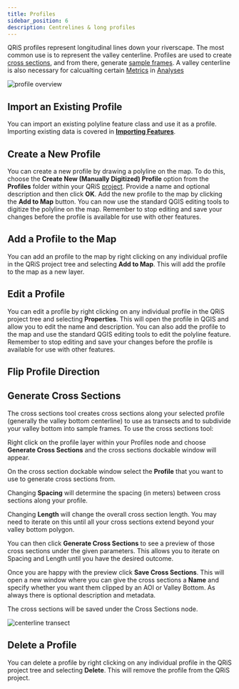 ```yaml
---
title: Profiles
sidebar_position: 6
description: Centrelines & long profiles
---
```


QRiS profiles represent longitudinal lines down your riverscape. The most common use is to represent the valley centerline. Profiles are used to create [cross sections](/software-help/inputs/cross-sections), and from there, generate [sample frames](/software-help/inputs/sample-frames). A valley centerline is also necessary for calcualting certain [Metrics](/software-help/metrics/) in [Analyses](/software-help/analyses/)

![profile overview](/images/software-help/profile-overview.png)

## Import an Existing Profile

You can import an existing polyline feature class and use it as a profile. Importing existing data is covered in **[Importing Features](/software-help/importing-features/)**.

## Create a New Profile

You can create a new profile by drawing a polyline on the map. To do this, choose the **Create New (Manually Digitized) Profile** option from the **Profiles** folder within your QRiS [project](/software-help/projects). Provide a name and optional description and then click **OK**. Add the new profile to the map by clicking the **Add to Map** button. You can now use the standard QGIS editing tools to digitize the polyline on the map. Remember to stop editing and save your changes before the profile is available for use with other features.

## Add a Profile to the Map

You can add an profile to the map by right clicking on any individual profile in the QRiS project tree and selecting **Add to Map**. This will add the profile to the map as a new layer. 

## Edit a Profile

You can edit a profile by right clicking on any individual profile in the QRiS project tree and selecting **Properties**. This will open the profile in QGIS and allow you to edit the name and description. You can also add the profile to the map and use the standard QGIS editing tools to edit the polyline feature. Remember to stop editing and save your changes before the profile is available for use with other features.

## Flip Profile Direction

## Generate Cross Sections

The cross sections tool creates cross sections along your selected profile (generally the valley bottom centerline) to use as transects and to subdivide your valley bottom into sample frames. To use the cross sections tool:

Right click on the profile layer within your Profiles node and choose **Generate Cross Sections** and the cross sections dockable window will appear.

On the cross section dockable window select the **Profile** that you want to use to generate cross sections from.

Changing **Spacing** will determine the spacing (in meters) between cross sections along your profile.

Changing **Length** will change the overall cross section length. You may need to iterate on this until all your cross sections extend beyond your valley bottom polygon. 

You can then click **Generate Cross Sections** to see a preview of those cross sections under the given parameters. This allows you to iterate on Spacing and Length until you have the desired outcome.

Once you are happy with the preview click **Save Cross Sections**. This will open a new window where you can give the cross sections a **Name** and specify whether you want them clipped by an AOI or Valley Bottom. As always there is optional description and metadata. 

The cross sections will be saved under the Cross Sections node. 

![centerline transect](/images/software-help/cross-sections.gif)
 
## Delete a Profile

You can delete a profile by right clicking on any individual profile in the QRiS project tree and selecting **Delete**. This will remove the profile from the QRiS project.
